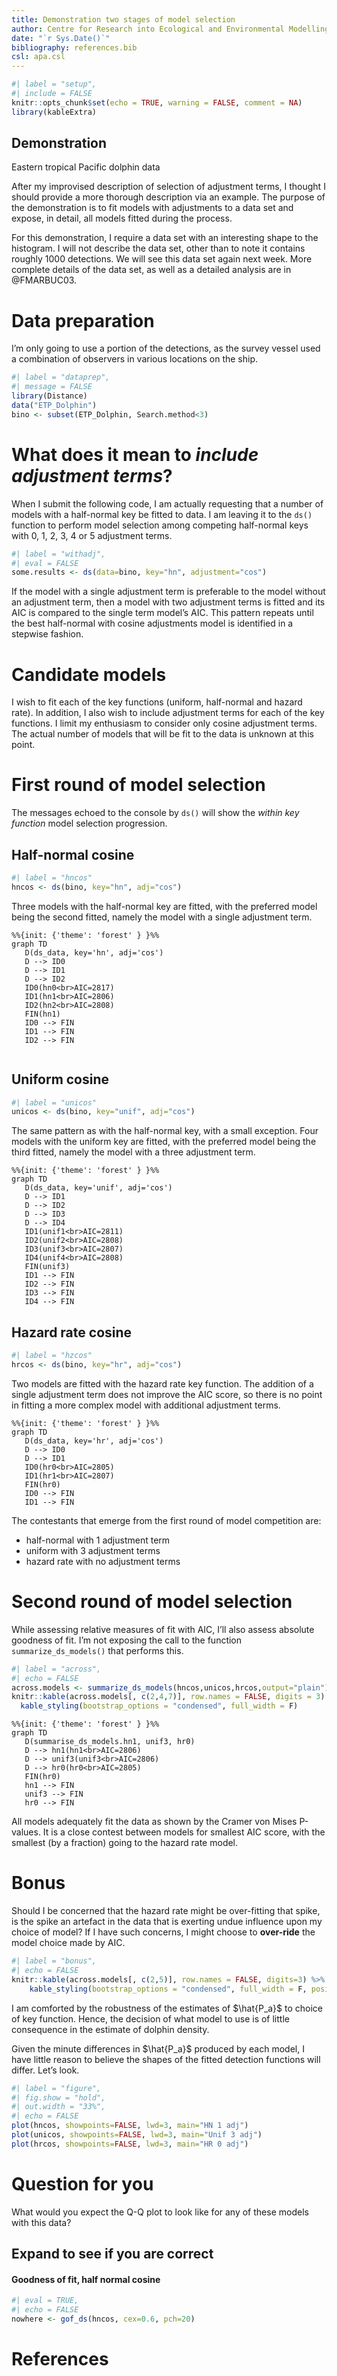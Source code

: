 ```yaml
---
title: Demonstration two stages of model selection
author: Centre for Research into Ecological and Environmental Modelling <br> **University of St Andrews**
date: "`r Sys.Date()`"
bibliography: references.bib
csl: apa.csl
---
```


```r
#| label = "setup",
#| include = FALSE
knitr::opts_chunk$set(echo = TRUE, warning = FALSE, comment = NA)
library(kableExtra)
```

::: {.callout-note}
## Demonstration

Eastern tropical Pacific dolphin data
:::

After my improvised description of selection of adjustment terms, I thought I should provide a more thorough description via an example. The purpose of the demonstration is to fit models with adjustments to a data set and expose, in detail, all models fitted during the process.

For this demonstration, I require a data set with an interesting shape to the histogram. I will not describe the data set, other than to note it contains roughly 1000 detections. We will see this data set again next week. More complete details of the data set, as well as a detailed analysis are in @FMARBUC03.

# Data preparation

I'm only going to use a portion of the detections, as the survey vessel used a combination of observers in various locations on the ship.

```r
#| label = "dataprep",
#| message = FALSE
library(Distance)
data("ETP_Dolphin")
bino <- subset(ETP_Dolphin, Search.method<3)
```

# What does it mean to *include adjustment terms*?

When I submit the following code, I am actually requesting that a number of models with a half-normal key be fitted to data. I am leaving it to the `ds()` function to perform model selection among competing half-normal keys with 0, 1, 2, 3, 4 or 5 adjustment terms.

```r
#| label = "withadj",
#| eval = FALSE
some.results <- ds(data=bino, key="hn", adjustment="cos")
```

If the model with a single adjustment term is preferable to the model without an adjustment term, then a model with two adjustment terms is fitted and its AIC is compared to the single term model's AIC. This pattern repeats until the best half-normal with cosine adjustments model is identified in a stepwise fashion.

# Candidate models

I wish to fit each of the key functions (uniform, half-normal and hazard rate). In addition, I also wish to include adjustment terms for each of the key functions. I limit my enthusiasm to consider only cosine adjustment terms. The actual number of models that will be fit to the data is unknown at this point.

# First round of model selection

The messages echoed to the console by `ds()` will show the *within key function* model selection progression.

## Half-normal cosine

```r
#| label = "hncos"
hncos <- ds(bino, key="hn", adj="cos")
```

Three models with the half-normal key are fitted, with the preferred model being the second fitted, namely the model with a single adjustment term.

```mermaid
%%{init: {'theme': 'forest' } }%%
graph TD
   D(ds_data, key='hn', adj='cos')
   D --> ID0
   D --> ID1
   D --> ID2
   ID0(hn0<br>AIC=2817)
   ID1(hn1<br>AIC=2806)
   ID2(hn2<br>AIC=2808)
   FIN(hn1)
   ID0 --> FIN
   ID1 --> FIN
   ID2 --> FIN
 
```

## Uniform cosine

```r
#| label = "unicos"
unicos <- ds(bino, key="unif", adj="cos")
```

The same pattern as with the half-normal key, with a small exception. Four models with the uniform key are fitted, with the preferred model being the third fitted, namely the model with a three adjustment term.

```mermaid
%%{init: {'theme': 'forest' } }%%
graph TD
   D(ds_data, key='unif', adj='cos')
   D --> ID1
   D --> ID2
   D --> ID3
   D --> ID4
   ID1(unif1<br>AIC=2811)
   ID2(unif2<br>AIC=2808)
   ID3(unif3<br>AIC=2807)
   ID4(unif4<br>AIC=2808)
   FIN(unif3)
   ID1 --> FIN
   ID2 --> FIN
   ID3 --> FIN
   ID4 --> FIN

```

## Hazard rate cosine

```r
#| label = "hzcos"
hrcos <- ds(bino, key="hr", adj="cos")
```

Two models are fitted with the hazard rate key function. The addition of a single adjustment term does not improve the AIC score, so there is no point in fitting a more complex model with additional adjustment terms.

```mermaid
%%{init: {'theme': 'forest' } }%%
graph TD
   D(ds_data, key='hr', adj='cos')
   D --> ID0
   D --> ID1
   ID0(hr0<br>AIC=2805)
   ID1(hr1<br>AIC=2807)
   FIN(hr0)
   ID0 --> FIN
   ID1 --> FIN
```

The contestants that emerge from the first round of model competition are:

-   half-normal with 1 adjustment term
-   uniform with 3 adjustment terms
-   hazard rate with no adjustment terms

# Second round of model selection

While assessing relative measures of fit with AIC, I'll also assess absolute goodness of fit. I'm not exposing the call to the function `summarize_ds_models()` that performs this.

```r
#| label = "across",
#| echo = FALSE
across.models <- summarize_ds_models(hncos,unicos,hrcos,output="plain")
knitr::kable(across.models[, c(2,4,7)], row.names = FALSE, digits = 3) %>%
  kable_styling(bootstrap_options = "condensed", full_width = F)
```

```mermaid
%%{init: {'theme': 'forest' } }%%
graph TD
   D(summarise_ds_models.hn1, unif3, hr0)
   D --> hn1(hn1<br>AIC=2806)
   D --> unif3(unif3<br>AIC=2806)
   D --> hr0(hr0<br>AIC=2805)
   FIN(hr0)
   hn1 --> FIN
   unif3 --> FIN
   hr0 --> FIN
```

All models adequately fit the data as shown by the Cramer von Mises P-values. It is a close contest between models for smallest AIC score, with the smallest (by a fraction) going to the hazard rate model.

# Bonus

Should I be concerned that the hazard rate might be over-fitting that spike, is the spike an artefact in the data that is exerting undue influence upon my choice of model? If I have such concerns, I might choose to **over-ride** the model choice made by AIC.

```r
#| label = "bonus",
#| echo = FALSE
knitr::kable(across.models[, c(2,5)], row.names = FALSE, digits=3) %>%
    kable_styling(bootstrap_options = "condensed", full_width = F, position = "float_right")
```

I am comforted by the robustness of the estimates of $\hat{P_a}$ to choice of key function. Hence, the decision of what model to use is of little consequence in the estimate of dolphin density.

Given the minute differences in $\hat{P_a}$ produced by each model, I have little reason to believe the shapes of the fitted detection functions will differ. Let's look.

```r
#| label = "figure",
#| fig.show = "hold",
#| out.width = "33%",
#| echo = FALSE
plot(hncos, showpoints=FALSE, lwd=3, main="HN 1 adj")
plot(unicos, showpoints=FALSE, lwd=3, main="Unif 3 adj")
plot(hrcos, showpoints=FALSE, lwd=3, main="HR 0 adj")
```

# Question for you

What would you expect the Q-Q plot to look like for any of these models with this data?


:::{.callout-tip collapse="true"}
## Expand to see if you are correct

#### Goodness of fit, half normal cosine

```r
#| eval = TRUE,
#| echo = FALSE
nowhere <- gof_ds(hncos, cex=0.6, pch=20)
```

:::

# References
